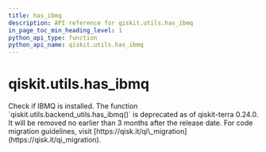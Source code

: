 ```yaml
---
title: has_ibmq
description: API reference for qiskit.utils.has_ibmq
in_page_toc_min_heading_level: 1
python_api_type: function
python_api_name: qiskit.utils.has_ibmq
---
```


<span id="qiskit-utils-has-ibmq" />

# qiskit.utils.has\_ibmq

<Function id="qiskit.utils.has_ibmq" name="has_ibmq" isDedicatedPage={true} github="https://github.com/qiskit/qiskit/tree/stable/0.24/qiskit/utils/backend_utils.py" signature="has_ibmq()">
  Check if IBMQ is installed.

  <Admonition title="Deprecated since version 0.24.0" type="danger">
    The function `qiskit.utils.backend_utils.has_ibmq()` is deprecated as of qiskit-terra 0.24.0. It will be removed no earlier than 3 months after the release date. For code migration guidelines, visit [https://qisk.it/qi\_migration](https://qisk.it/qi_migration).
  </Admonition>
</Function>

